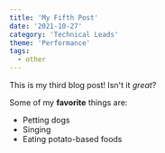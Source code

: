 ```yaml
---
title: 'My Fifth Post'
date: '2021-10-27'
category: 'Technical Leads'
theme: 'Performance'
tags:
  - other
---
```


This is my third blog post! Isn't it _great_?

Some of my **favorite** things are:

- Petting dogs
- Singing
- Eating potato-based foods
